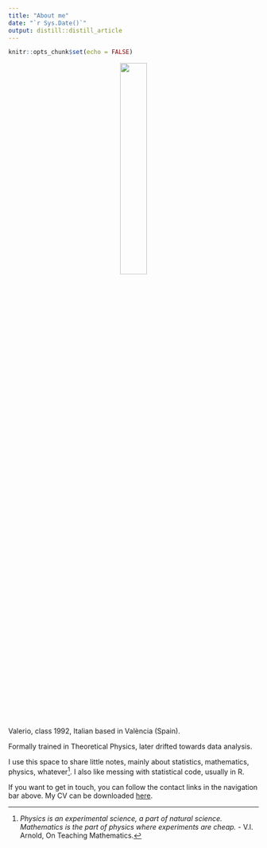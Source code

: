 ```yaml
---
title: "About me"
date: "`r Sys.Date()`"
output: distill::distill_article
---
```


```r
knitr::opts_chunk$set(echo = FALSE)
```

<center>
![](img/me-circle-cropped.png){width=33%}
</center>
<br>
<br>
Valerio, class 1992, Italian based in València (Spain). 

Formally trained in Theoretical Physics, later drifted towards data analysis.

I use this space to share little notes, mainly about statistics, mathematics, physics, whatever^[*Physics is an experimental science, a part of natural science. Mathematics is the part of physics where experiments are cheap.* - V.I. Arnold, On Teaching Mathematics.]. I also like messing with statistical code, usually in R.

If you want to get in touch, you can follow the contact links in the navigation bar above. My CV can be downloaded [here](https://raw.githubusercontent.com/vgherard/cv/master/cv/cv.pdf). 
